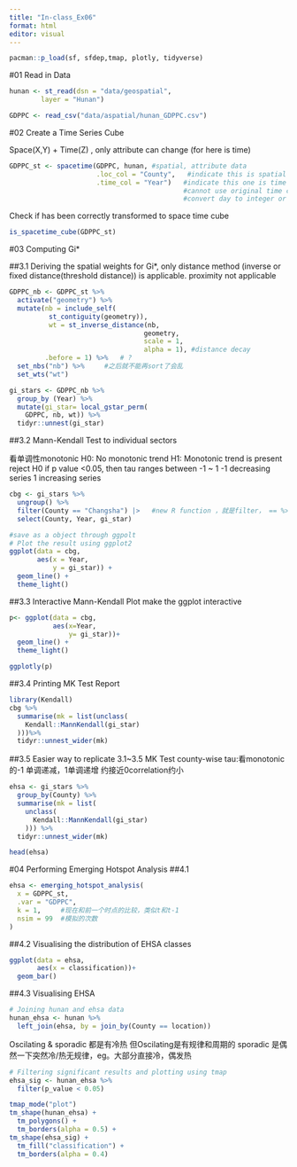 ```yaml
---
title: "In-class_Ex06"
format: html
editor: visual
---
```



```r
pacman::p_load(sf, sfdep,tmap, plotly, tidyverse)
```
#01 Read in Data
```r
hunan <- st_read(dsn = "data/geospatial",
        layer = "Hunan")
```
```r
GDPPC <- read_csv("data/aspatial/hunan_GDPPC.csv")
```

#02 Create a Time Series Cube

Space(X,Y) + Time(Z) , only attribute can change (for here is time)

```r
GDPPC_st <- spacetime(GDPPC, hunan, #spatial, attribute data
                      .loc_col = "County",   #indicate this is spatial
                      .time_col = "Year")   #indicate this one is time
                                            #cannot use original time cause that's continuous
                                            #convert day to integer or drop time,only keep ymd
```

Check if has been correctly transformed to space time cube
```r
is_spacetime_cube(GDPPC_st) 
```

#03 Computing Gi*

##3.1 Deriving the spatial weights
for Gi*, only distance method (inverse or fixed distance(threshold distance)) is applicable. proximity not applicable
```r
GDPPC_nb <- GDPPC_st %>%
  activate("geometry") %>%
  mutate(nb = include_self(
          st_contiguity(geometry)),
          wt = st_inverse_distance(nb, 
                                  geometry, 
                                  scale = 1, 
                                  alpha = 1), #distance decay
         .before = 1) %>%   # ?
  set_nbs("nb") %>%     #之后就不能再sort了会乱
  set_wts("wt")
```

```r
gi_stars <- GDPPC_nb %>%
  group_by (Year) %>%
  mutate(gi_star= local_gstar_perm(
    GDPPC, nb, wt)) %>%
  tidyr::unnest(gi_star)
```
      

##3.2 Mann-Kendall Test to individual sectors

看单调性monotonic
H0: No monotonic trend
H1: Monotonic trend is present
reject H0 if p value <0.05,
then tau ranges between -1 ~ 1
-1 decreasing series
1 increasing series
```r
cbg <- gi_stars %>%
  ungroup() %>%
  filter(County == "Changsha") |>   #new R function ，就是filter， == %>%
  select(County, Year, gi_star)
```

```r
#save as a object through ggpolt
# Plot the result using ggplot2
ggplot(data = cbg,
       aes(x = Year,
           y = gi_star)) +
  geom_line() +
  theme_light()
```

##3.3 Interactive Mann-Kendall Plot
make the ggplot interactive
```r
p<- ggplot(data = cbg,
           aes(x=Year,
               y= gi_star))+
  geom_line() +
  theme_light()

ggplotly(p)
```

##3.4 Printing MK Test Report
```r
library(Kendall)
cbg %>%
  summarise(mk = list(unclass(
    Kendall::MannKendall(gi_star)
  )))%>%
  tidyr::unnest_wider(mk)
```
##3.5 Easier way to replicate 3.1~3.5 MK Test county-wise
tau:看monotonic的-1 单调递减，1单调递增
约接近0correlation约小
```r
ehsa <- gi_stars %>%
  group_by(County) %>%
  summarise(mk = list(
    unclass(
      Kendall::MannKendall(gi_star)
    ))) %>%
  tidyr::unnest_wider(mk)

head(ehsa)
```

#04 Performing Emerging Hotspot Analysis
##4.1
```r
ehsa <- emerging_hotspot_analysis(
  x = GDPPC_st,
  .var = "GDPPC",
  k = 1,     #现在和前一个时点的比较，类似t和t-1
  nsim = 99  #模拟的次数
)
```

##4.2 Visualising the distribution of EHSA classes
```r
ggplot(data = ehsa,
       aes(x = classification))+
  geom_bar()
```

##4.3 Visualising EHSA
```r
# Joining hunan and ehsa data
hunan_ehsa <- hunan %>%
  left_join(ehsa, by = join_by(County == location))
```

Oscilating & sporadic 都是有冷热
但Oscilating是有规律和周期的
sporadic 是偶然一下突然冷/热无规律，eg。大部分直接冷，偶发热
```r
# Filtering significant results and plotting using tmap
ehsa_sig <- hunan_ehsa %>%
  filter(p_value < 0.05)

tmap_mode("plot")
tm_shape(hunan_ehsa) +
  tm_polygons() +
  tm_borders(alpha = 0.5) +
tm_shape(ehsa_sig) +
  tm_fill("classification") +
  tm_borders(alpha = 0.4)
```

 